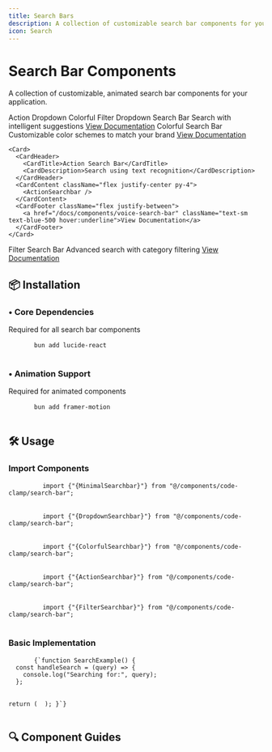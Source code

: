 ```yaml
---
title: Search Bars
description: A collection of customizable search bar components for your Next.js application
icon: Search
---
```




# Search Bar Components

A collection of customizable, animated search bar components for your application.

<Tabs defaultValue="action" className="w-full mt-6">
  <TabsList className="grid w-full grid-cols-4">
    <TabsTrigger value="action">Action</TabsTrigger>
    <TabsTrigger value="dropdown">Dropdown</TabsTrigger>
    <TabsTrigger value="colorful">Colorful</TabsTrigger>
    <TabsTrigger value="filter">Filter</TabsTrigger>
  </TabsList>
  
 
  <TabsContent value="dropdown" className="mt-4">
    <Card>
      <CardHeader>
        <CardTitle>Dropdown Search Bar</CardTitle>
        <CardDescription>Search with intelligent suggestions</CardDescription>
      </CardHeader>
      <CardContent className="flex justify-center py-4">
        <DropdownSearchbar 
          suggestions={[
            "React hooks",
            "Next.js tutorial",
            "Tailwind CSS",
            "Framer Motion animations",
            "TypeScript basics"
          ]} 
        />
      </CardContent>
      <CardFooter className="flex justify-between">
        <a href="/docs/components/dropdown-search-bar" className="text-sm text-blue-500 hover:underline">View Documentation</a>
      </CardFooter>
    </Card>
  </TabsContent>
  <TabsContent value="colorful" className="mt-4">
    <Card>
      <CardHeader>
        <CardTitle>Colorful Search Bar</CardTitle>
        <CardDescription>Customizable color schemes to match your brand</CardDescription>
      </CardHeader>
      <CardContent className="flex flex-wrap justify-center gap-4 py-4">
        <ColorfulSearchbar colorScheme="blue" />
        <ColorfulSearchbar colorScheme="purple" />
        <ColorfulSearchbar colorScheme="green" />
        <ColorfulSearchbar colorScheme="amber" />
        <ColorfulSearchbar colorScheme="rose" />
      </CardContent>
      <CardFooter className="flex justify-between">
        <a href="/docs/components/colorful-search-bar" className="text-sm text-blue-500 hover:underline">View Documentation</a>
      </CardFooter>
    </Card>
  </TabsContent>
  <TabsContent value="action" className="mt-4">

    <Card>
      <CardHeader>
        <CardTitle>Action Search Bar</CardTitle>
        <CardDescription>Search using text recognition</CardDescription>
      </CardHeader>
      <CardContent className="flex justify-center py-4">
        <ActionSearchbar />
      </CardContent>
      <CardFooter className="flex justify-between">
        <a href="/docs/components/voice-search-bar" className="text-sm text-blue-500 hover:underline">View Documentation</a>
      </CardFooter>
    </Card>
  </TabsContent>
  <TabsContent value="filter" className="mt-4">
    <Card>
      <CardHeader>
        <CardTitle>Filter Search Bar</CardTitle>
        <CardDescription>Advanced search with category filtering</CardDescription>
      </CardHeader>
      <CardContent className="flex justify-center py-4">
        <FilterSearchbar 
          filterOptions={[
            { id: "articles", label: "Articles" },
            { id: "videos", label: "Videos" },
            { id: "tutorials", label: "Tutorials" },
            { id: "docs", label: "Documentation" },
            { id: "code", label: "Code examples" }
          ]} 
        />
      </CardContent>
      <CardFooter className="flex justify-between">
        <a href="/docs/components/filter-search-bar" className="text-sm text-blue-500 hover:underline">View Documentation</a>
      </CardFooter>
    </Card>
  </TabsContent>
</Tabs>

## 📦 Installation

<div className="grid grid-cols-1 md:grid-cols-2 gap-4 mt-6">
  <div className="p-4 border rounded-lg bg-card">
    <h3 className="font-semibold flex items-center gap-2">
      <span className="text-primary">•</span> Core Dependencies
    </h3>
    <p className="mt-2 text-sm text-muted-foreground">
      Required for all search bar components
    </p>
    <pre className="mt-3 p-3 bg-muted rounded-md text-sm">
      <code>bun add lucide-react</code>
    </pre>
  </div>

  <div className="p-4 border rounded-lg bg-card">
    <h3 className="font-semibold flex items-center gap-2">
      <span className="text-primary">•</span> Animation Support
    </h3>
    <p className="mt-2 text-sm text-muted-foreground">
      Required for animated components
    </p>
    <pre className="mt-3 p-3 bg-muted rounded-md text-sm">
      <code>bun add framer-motion</code>
    </pre>
  </div>
</div>

## 🛠️ Usage

<div className="grid grid-cols-1 gap-4 mt-6">
  <div className="p-4 border rounded-lg bg-card">
    <h3 className="font-semibold mb-3">Import Components</h3>
    <Tabs items={["Minimal", "Dropdown", "Colorful", "Action", "Filter"]}>
      <pre className="p-3 bg-muted rounded-md text-sm">
        <code>import {"{MinimalSearchbar}"} from "@/components/code-clamp/search-bar";</code>
      </pre>
      <pre className="p-3 bg-muted rounded-md text-sm">
        <code>import {"{DropdownSearchbar}"} from "@/components/code-clamp/search-bar";</code>
      </pre>
      <pre className="p-3 bg-muted rounded-md text-sm">
        <code>import {"{ColorfulSearchbar}"} from "@/components/code-clamp/search-bar";</code>
      </pre>
      <pre className="p-3 bg-muted rounded-md text-sm">
        <code>import {"{ActionSearchbar}"} from "@/components/code-clamp/search-bar";</code>
      </pre>
      <pre className="p-3 bg-muted rounded-md text-sm">
        <code>import {"{FilterSearchbar}"} from "@/components/code-clamp/search-bar";</code>
      </pre>
    </Tabs>
  </div>

  <div className="p-4 border rounded-lg bg-card">
    <h3 className="font-semibold mb-3">Basic Implementation</h3>
    <pre className="p-3 bg-muted rounded-md text-sm">
      <code>{`function SearchExample() {
  const handleSearch = (query) => {
    console.log("Searching for:", query);
  };

  return (
    <ColorfulSearchbar 
      onSearch={handleSearch}
      colorScheme="purple"
    />
  );
}`}
      </code>
    </pre>
  </div>
</div>

## 🔍 Component Guides

<SearchBarCards/>